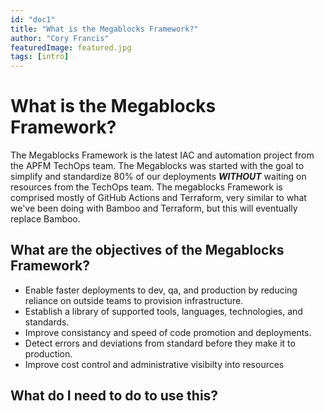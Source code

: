 ```yaml
---
id: "doc1"
title: "What is the Megablocks Framework?"
author: "Cory Francis"
featuredImage: featured.jpg
tags: [intro]
---
```


# What is the Megablocks Framework?

The Megablocks Framework is the latest IAC and automation project from the APFM TechOps team. The Megablocks was started with the goal to simplify and standardize 80% of our deployments **_WITHOUT_** waiting on resources from the TechOps team. The megablocks Framework is comprised mostly of GitHub Actions and Terraform, very similar to what we've been doing with Bamboo and Terraform, but this will eventually replace Bamboo.

## What are the objectives of the Megablocks Framework? 

* Enable faster deployments to dev, qa, and production by reducing reliance on outside teams to provision infrastructure.
* Establish a library of supported tools, languages, technologies, and standards.
* Improve consistancy and speed of code promotion and deployments.
* Detect errors and deviations from standard before they make it to production.
* Improve cost control and administrative visibilty into resources

## What do I need to do to use this?
